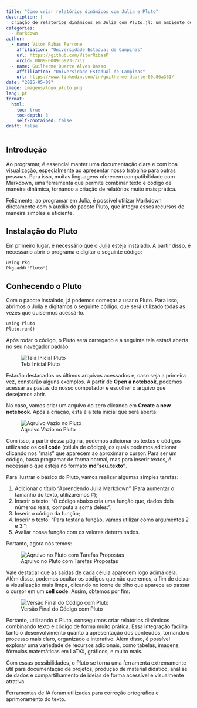 ```yaml
---
title: "Como criar relatórios dinâmicos com Julia e Pluto"
description: |
  Criação de relatórios dinâmicos em Julia com Pluto.jl: um ambiente de notebooks reativo e fácil de usar, feito sob medida para a linguagem
categories:
  - Markdown
author:
  - name: Vitor Ribas Perrone
    affiliation: "Universidade Estadual de Campinas"
    url: https://github.com/VitorRibasP
    orcid: 0009-0009-6923-7712
  - name: Guilherme Duarte Alves Basso
    affilliation: "Universidade Estadual de Campinas"
    url: https://www.linkedin.com/in/guilherme-duarte-60a86a361/
date: "2025-05-09"
image: imagens/logo_pluto.png
lang: pt
format:
  html:
    toc: true
    toc-depth: 3
    self-contained: false
draft: false
---
```


## Introdução

Ao programar, é essencial manter uma documentação clara e com boa visualização, especialmente ao apresentar nosso trabalho para outras pessoas. Para isso, muitas linguagens oferecem compatibilidade com Markdown, uma ferramenta que permite combinar texto e código de maneira dinâmica, tornando a criação de relatórios muito mais prática.

Felizmente, ao programar em Julia, é possível utilizar Markdown diretamente com o auxílio do pacote Pluto, que integra esses recursos de maneira simples e eficiente.

## Instalação do Pluto

Em primeiro lugar, é necessário que o [Julia](https://www.ime.unicamp.br/~juliacps/Blog/instalar_julia.html) esteja instalado. A partir disso, é necessário abrir o programa e digitar o seguinte código:

```default
using Pkg
Pkg.add("Pluto")
```

## Conhecendo o Pluto

Com o pacote instalado, já podemos começar a usar o Pluto. Para isso, abrimos o Julia e digitamos o seguinte código, que será utilizado todas as vezes que quisermos acessá-lo.

```default
using Pluto
Pluto.run()
```

Após rodar o código, o Pluto será carregado e a seguinte tela estará aberta no seu navegador padrão:

![Tela Inicial Pluto](imagens/pluto_inicial.png){fig-align="center"}

Estarão destacados os últimos arquivos acessados e, caso seja a primeira vez, constarão alguns exemplos. A partir de **Open a notebook**, podemos acessar as pastas do nosso computador e escolher o arquivo que desejamos abrir. 

No caso, vamos criar um arquivo do zero clicando em **Create a new notebook**. Após a criação, esta é a tela inicial que será aberta:

![Aqruivo Vazio no Pluto](imagens/pluto_arquivo_vazio.png){fig-align="center"}

Com isso, a partir dessa página, podemos adicionar os textos e códigos utilizando os **cell code** (célula de código), os quais podemos adicionar clicando nos “mais” que aparecem ao aproximar o cursor. Para ser um código, basta programar de forma normal, mas para inserir textos, é necessário que esteja no formato **md"seu_texto"**. 

Para ilustrar o básico do Pluto, vamos realizar algumas simples tarefas:

1. Adicionar o título “Aprendendo Julia Markdown” (Para aumentar o tamanho do texto, utilizaremos #);
2. Inserir o texto: “O código abaixo cria uma função que, dados dois números reais, computa a soma deles:”;
3. Inserir o código da função;
4. Inserir o texto: “Para testar a função, vamos utilizar como argumentos 2 e 3.”;
4. Avaliar nossa função com os valores determinados.

Portanto, agora nós temos:

![Aqruivo no Pluto com Tarefas Propostas](imagens/pluto_codigos.png){fig-align="center"}

Vale destacar que as saídas de cada célula aparecem logo acima dela. Além disso, podemos ocultar os códigos que não queremos, a fim de deixar a visualização mais limpa, clicando no ícone de olho que aparece ao passar o cursor em um **cell code**. Assim, obtemos por fim:

![Versão Final do Código com Pluto](imagens/pluto_final.png){fig-align="center"}

Portanto, utilizando o Pluto, conseguimos criar relatórios dinâmicos combinando texto e código de forma muito prática. Essa integração facilita tanto o desenvolvimento quanto a apresentação dos conteúdos, tornando o processo mais claro, organizado e interativo. Além disso, é possível explorar uma variedade de recursos adicionais, como tabelas, imagens, fórmulas matemáticas em LaTeX, gráficos, e muito mais.

Com essas possibilidades, o Pluto se torna uma ferramenta extremamente útil para documentação de projetos, produção de material didático, análise de dados e compartilhamento de ideias de forma acessível e visualmente atrativa.

::: callout-note
Ferramentas de IA foram utilizadas para correção ortográfica e aprimoramento do texto.
:::